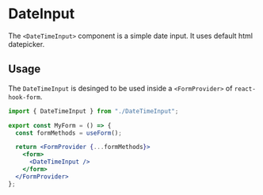 

<Meta title="DateTimeInput" of={DateTimeInput}/>

# DateInput

The `<DateTimeInput>` component is a simple date input. It uses default html datepicker.

## Usage

The `DateTimeInput` is desinged to be used inside a `<FormProvider>` of `react-hook-form`.

```jsx
import { DateTimeInput } from "./DateTimeInput";

export const MyForm = () => {
  const formMethods = useForm();

  return <FormProvider {...formMethods}>
    <form>
      <DateTimeInput />
    </form>
  </FormProvider>
};
```

<Canvas of={DateTimeInput.Default} />